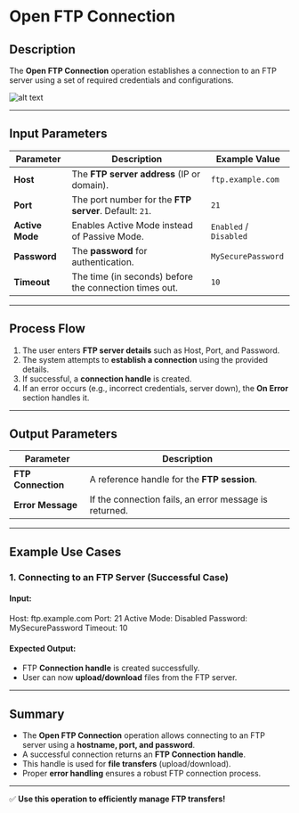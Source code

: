 # Open FTP Connection

## Description

The **Open FTP Connection** operation establishes a connection to an FTP server using a set of required credentials and configurations.

![alt text](../../assets/ftp/open-ftp-connection.png)

---

## **Input Parameters**

| Parameter     | Description                                             | Example Value                |
|--------------|---------------------------------------------------------|------------------------------|
| **Host**     | The **FTP server address** (IP or domain).              | `ftp.example.com`            |
| **Port**     | The port number for the **FTP server**. Default: `21`.  | `21`                         |
| **Active Mode** | Enables Active Mode instead of Passive Mode.         | `Enabled` / `Disabled`       |
| **Password** | The **password** for authentication.                    | `MySecurePassword`           |
| **Timeout**  | The time (in seconds) before the connection times out.  | `10`                         |

---

## **Process Flow**

1. The user enters **FTP server details** such as Host, Port, and Password.
2. The system attempts to **establish a connection** using the provided details.
3. If successful, a **connection handle** is created.
4. If an error occurs (e.g., incorrect credentials, server down), the **On Error** section handles it.

---

## **Output Parameters**

| Parameter        | Description                                             |
|-----------------|---------------------------------------------------------|
| **FTP Connection** | A reference handle for the **FTP session**.           |
| **Error Message**  | If the connection fails, an error message is returned.|

---

## **Example Use Cases**

### **1. Connecting to an FTP Server (Successful Case)**

#### **Input:**

Host: ftp.example.com Port: 21 Active Mode: Disabled Password: MySecurePassword Timeout: 10

#### **Expected Output:**

- FTP **Connection handle** is created successfully.
- User can now **upload/download** files from the FTP server.

---

## **Summary**

- The **Open FTP Connection** operation allows connecting to an FTP server using a **hostname, port, and password**.
- A successful connection returns an **FTP Connection handle**.
- This handle is used for **file transfers** (upload/download).
- Proper **error handling** ensures a robust FTP connection process.

---

✅ **Use this operation to efficiently manage FTP transfers!**
